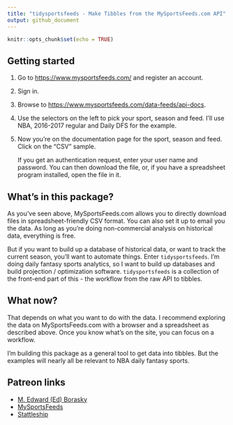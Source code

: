 ```yaml
---
title: "tidysportsfeeds - Make Tibbles from the MySportsFeeds.com API"
output: github_document
---
```


```r
knitr::opts_chunk$set(echo = TRUE)
```

## Getting started
1. Go to <https://www.mysportsfeeds.com/> and register an account.
2. Sign in.
3. Browse to <https://www.mysportsfeeds.com/data-feeds/api-docs>.
4. Use the selectors on the left to pick your sport, season and feed. I'll use NBA, 2016-2017 regular and Daily DFS for the example.
5. Now you're on the documentation page for the sport, season and feed. Click on the "CSV" sample. 

    If you get an authentication request, enter your user name and password. You can then download the file, or, if you have a spreadsheet program installed, open the file in it.

## What's in this package?
As you've seen above, MySportsFeeds.com allows you to directly download files in spreadsheet-friendly CSV format. You can also set it up to email you the data. As long as you're doing non-commercial analysis on historical data, everything is free.

But if you want to build up a database of historical data, or want to track the current season, you'll want to automate things. Enter `tidysportsfeeds`. I'm doing daily fantasy sports analytics, so I want to build up databases and build projection / optimization software. `tidysportsfeeds` is a collection of the front-end part of this - the workflow from the raw API to tibbles.

## What now?
That depends on what you want to do with the data. I recommend exploring the data on MySportsFeeds.com with a browser and a spreadsheet as described above. Once you know what's on the site, you can focus on a workflow.

I'm building this package as a general tool to get data into tibbles. But the examples will nearly all be relevant to NBA daily fantasy sports.

## Patreon links
* [M. Edward (Ed) Borasky](https://www.patreon.com/znmeb)
* [MySportsFeeds](https://www.patreon.com/mysportsfeeds/posts)
* [Stattleship](https://www.patreon.com/stattleship/posts)
